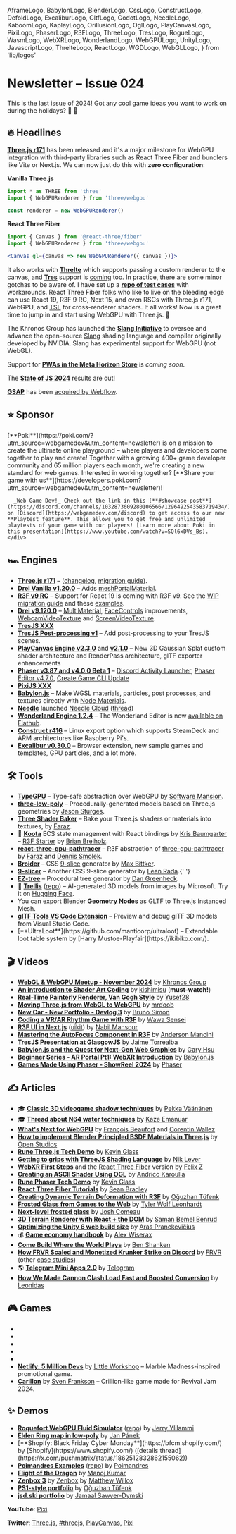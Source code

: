   AframeLogo,
  BabylonLogo,
  BlenderLogo,
  CssLogo,
  ConstructLogo,
  DefoldLogo,
  ExcaliburLogo,
  GltfLogo,
  GodotLogo,
  NeedleLogo,
  KaboomLogo,
  KaplayLogo,
  OrillusionLogo,
  OglLogo,
  PlayCanvasLogo,
  PixiLogo,
  PhaserLogo,
  R3FLogo,
  ThreeLogo,
  TresLogo,
  RogueLogo,
  WasmLogo,
  WebXRLogo,
  WonderlandLogo,
  WebGPULogo,
  UnityLogo,
  JavascriptLogo,
  ThrelteLogo,
  ReactLogo,
  WGDLogo,
  WebGLLogo,
} from 'lib/logos'

# Newsletter – Issue 024

<SubTitleDate value="2024-12-19" />

<NoBulletListStyles />
<NewsletterStyles />

This is the last issue of 2024! Got any cool game ideas you want to work on during the holidays? 👀 🎄

## 🔥 Headlines

<WebGPULogo /> <ThreeLogo /> [**Three.js
r171**](https://github.com/mrdoob/three.js/releases/tag/r171) has been released and it's a major
milestone for WebGPU integration with third-party libraries such as React Three Fiber and bundlers
like Vite or Next.js. We can now just do this with **zero configuration**:

<ThreeLogo /> **Vanilla Three.js**

```jsx
import * as THREE from 'three'
import { WebGPURenderer } from 'three/webgpu'

const renderer = new WebGPURenderer()
```

<R3FLogo /> **React Three Fiber**

```jsx
import { Canvas } from '@react-three/fiber'
import { WebGPURenderer } from 'three/webgpu'

<Canvas gl={canvas => new WebGPURenderer({ canvas })}>
```

It also works with <ThrelteLogo /> [**Threlte**](https://threlte.xyz/) which supports passing a custom renderer to the canvas, and <TresLogo /> [**Tres**](https://tresjs.org/) support is [coming](https://github.com/Tresjs/tres/issues/883) too. In practice, there are some minor gotchas to be aware of. I have set up a [**repo of test cases**](https://github.com/verekia/three-gpu-ecosystem-tests) with workarounds. React Three Fiber folks who like to live on the bleeding edge can use React 19, R3F 9 RC, Next 15, and even RSCs with Three.js r171, WebGPU, and [TSL](https://github.com/mrdoob/three.js/wiki/Three.js-Shading-Language) for cross-renderer shaders. It all works! Now is a great time to jump in and start using WebGPU with Three.js. 🚀

<WebGPULogo /> The Khronos Group has launched the [**Slang
Initiative**](https://www.khronos.org/news/press/khronos-group-launches-slang-initiative-hosting-open-source-compiler-contributed-by-nvidia)
to oversee and advance the open-source [Slang](https://shader-slang.com/) shading language and
compiler originally developed by NVIDIA. Slang has experimental support for WebGPU (not WebGL).

<WebXRLogo /> Support for [**PWAs in the Meta Horizon
Store**](https://developers.meta.com/horizon/documentation/web/pwa-overview) is _coming soon_.

<JavascriptLogo /> The [**State of JS 2024**](https://2024.stateofjs.com/) results are out!

[**GSAP**](https://gsap.com/) has been [acquired by Webflow](https://gsap.com/blog/webflow-GSAP/).

## ⭐️ Sponsor

<div className="flex flex-col gap-5 mt-5">
  <div className="flex flex-col gap-5 lg:flex-row items-center">
    <div className="mx-auto w-full max-w-[140px] h-full max-h-[140px] flex items-center justify-center">
      <a
        href="https://poki.com/?utm_source=webgamedev&utm_content=newsletter"
        target="_blank"
        rel="noopener"
      >
        <PokiLogo className="w-full max-w-130" />
      </a>
    </div>
    <div>
      [**Poki**](https://poki.com/?utm_source=webgamedev&utm_content=newsletter) is on a mission to
      create the ultimate online playground – where players and developers come together to play and
      create! Together with a growing 400+ game developer community and 65 million players each
      month, we're creating a new standard for web games. Interested in working together? [**Share
      your game with
      us**](https://developers.poki.com?utm_source=webgamedev&utm_content=newsletter)!

      _Web Game Dev!_ Check out the link in this [**#showcase post**](https://discord.com/channels/1032873609280106566/1296492543583719434/1296492543583719434) on [Discord](https://webgamedev.com/discord) to get access to our new **Playtest feature**. This allows you to get free and unlimited playtests of your game with our players! [Learn more about Poki in this presentation](https://www.youtube.com/watch?v=SQl6xDVs_Bs).
    </div>

  </div>
</div>

## 🏎 Engines

- <ThreeLogo /> [**Three.js r171**](https://bsky.app/profile/threejs.org/post/3lc3k72uss22y) –
  ([changelog](https://github.com/mrdoob/three.js/releases/tag/r171), [migration
  guide](https://github.com/mrdoob/three.js/wiki/Migration-Guide)).
- <ThreeLogo /> [**Drei Vanilla v1.20.0**](https://github.com/pmndrs/drei-vanilla/releases) – Adds
  [meshPortalMaterial](https://github.com/pmndrs/drei-vanilla#meshportalmaterial).
- <R3FLogo /> [**R3F v9 RC**](https://github.com/pmndrs/react-three-fiber/tree/v9) – Support for
  React 19 is coming with R3F v9. See the [WIP migration
  guide](https://github.com/pmndrs/react-three-fiber/blob/v9/docs/tutorials/v9-migration-guide.mdx)
  and these [examples](https://github.com/verekia/three-gpu-ecosystem-tests).
- <R3FLogo /> [**Drei v9.120.0**](https://github.com/pmndrs/drei/releases) –
  [MultiMaterial](https://x.com/0xca0a/status/1849492355386310863),
  [FaceControls](https://drei.docs.pmnd.rs/controls/face-controls) improvements,
  [WebcamVideoTexture](https://drei.docs.pmnd.rs/loaders/webcam-video-texture) and
  [ScreenVideoTexture](https://drei.docs.pmnd.rs/loaders/screen-video-texture).
- <TresLogo /> [**TresJS XXX**](https://github.com/Tresjs/tres/releases)
- <TresLogo /> [**TresJS Post-processing v1**](https://tresjs.org/blog/tresjs-post-processing-v1/) –
  Add post-processing to your TresJS scenes.
- <PlayCanvasLogo /> [**PlayCanvas Engine
  v2.3.0**](https://x.com/playcanvas/status/1863977433709379649) and
  [**v2.1.0**](https://x.com/playcanvas/status/1846581898669183386) – New 3D Gaussian Splat custom
  shader architecture and RenderPass architecture, glTF exporter enhancements
- <PhaserLogo /> [**Phaser v3.87 and v4.0.0 Beta
  1**](https://phaser.io/news/2024/11/phaser-v387-and-v400-released) – [Discord Activity
  Launcher](https://phaser.io/news/2024/12/discord-activity-launcher-released), [Phaser Editor
  v4.7.0](https://phaser.io/news/2024/11/phaser-editor-v470-released), [Create Game CLI
  Update](https://phaser.io/news/2024/11/create-game-cli-update)
- <PixiLogo /> [**PixiJS XXX**](https://github.com/pixijs/pixijs/releases)
- <BabylonLogo /> [**Babylon.js**](https://github.com/BabylonJS/Babylon.js/releases) – Make WGSL
  materials, particles, post processes, and textures directly with [Node
  Materials](https://x.com/babylonjs/status/1866181022649635126).
- <NeedleLogo /> [**Needle**](https://needle.tools/) launched [Needle
  Cloud](https://cloud.needle.tools/)
  ([thread](https://x.com/NeedleTools/status/1867569508426104912))
- <WonderlandLogo /> [**Wonderland Engine 1.2.4**](https://wonderlandengine.com/news/release-1.2.4/)
  – The Wonderland Editor is now [available on
  Flathub](https://wonderlandengine.com/news/wonderland-editor-on-flathub/).
- <ConstructLogo /> [**Construct
  r416**](https://www.construct.net/en/make-games/releases/stable/r416) – Linux export option which
  supports SteamDeck and ARM architectures like Raspberry Pi's.
- <ExcaliburLogo /> [**Excalibur
  v0.30.0**](https://dev.to/excaliburjs/excalibur-v0300-released-3n7m) – Browser extension, new
  sample games and templates, GPU particles, and a lot more.

## 🛠 Tools

- <WebGPULogo /> [**TypeGPU**](https://docs.swmansion.com/TypeGPU/) – Type-safe abstraction over
  WebGPU by [Software Mansion](https://bsky.app/profile/swmansion.com).
- <ThreeLogo /> [**three-low-poly**](https://github.com/jasonsturges/three-low-poly) –
  Procedurally-generated models based on Three.js geometries by [Jason
  Sturges](https://x.com/jasonsturges).
- <ThreeLogo /> [**Three Shader Baker**](https://github.com/FarazzShaikh/three-shader-baker) – Bake
  your Three.js shaders or materials into textures, by [Faraz](https://x.com/CantBeFaraz).
- 👾 [**Koota**](https://github.com/pmndrs/koota) ECS state management with React bindings by [Kris Baumgarter](https://github.com/krispya) – <R3FLogo />[R3F Starter](https://github.com/Ctrlmonster/r3f-koota-starter) by [Brian Breiholz](https://bsky.app/profile/brianbreiholz.bsky.social).
- <R3FLogo /> [**react-three-gpu-pathtracer**](https://github.com/pmndrs/react-three-gpu-pathtracer)
  – R3F abstraction of [three-gpu-pathtracer](https://github.com/gkjohnson/three-gpu-pathtracer) by
  [Faraz](https://x.com/CantBeFaraz) and [Dennis Smolek](https://x.com/DennisSmolek).
- <CssLogo /> [**Broider**](https://maxbittker.github.io/broider/) – CSS
  [9-slice](https://en.wikipedia.org/wiki/9-slice_scaling) generator by [Max
  Bittker](https://x.com/MaxBittker).
- <CssLogo /> [**9-slicer**](https://leanrada.com/9-slicer/) – Another CSS 9-slice generator by
  [Lean Rada](https://leanrada.com/).{' '}
- <ThreeLogo /> [**EZ-tree**](https://github.com/dgreenheck/ez-tree) – Procedural tree generator by
  [Dan Greenheck](https://bsky.app/profile/dangreenheck.bsky.social).
- 🤖 [**Trellis**](https://trellis3d.github.io/) ([repo](https://github.com/Microsoft/TRELLIS)) – AI-generated 3D models from images by Microsoft. Try it on [Hugging Face](https://huggingface.co/spaces/JeffreyXiang/TRELLIS).
- <BlenderLogo /> You can export Blender [**Geometry
  Nodes**](https://x.com/onirenaud/status/1850778187539833202) as GLTF to Three.js Instanced Mesh.
- <GltfLogo /> [**glTF Tools VS Code
  Extension**](https://marketplace.visualstudio.com/items?itemName=cesium.gltf-vscode) – Preview and
  debug glTF 3D models from Visual Studio Code.
- <JavascriptLogo />
  [**UltraLoot**](https://github.com/manticorp/ultraloot) – Extendable loot table system by [Harry Mustoe-Playfair](https://ikibiko.com/).

## 🎬 Videos

- <WebGLLogo /> <WebGPULogo /> [**WebGL & WebGPU Meetup - November
  2024**](https://www.youtube.com/watch?v=koY-kDb50VI) by [Khronos
  Group](https://bsky.app/profile/thekhronosgroup.fosstodon.org.ap.brid.gy)
- <WebGLLogo /> [**An introduction to Shader Art
  Coding**](https://www.youtube.com/watch?v=f4s1h2YETNY) by [kishimisu](https://x.com/kishimisu)
  (**must-watch!**)
- <WebGLLogo /> [**Real-Time Painterly Renderer, Van Gogh
  Style**](https://www.youtube.com/watch?v=e06OM1XonA8) by
  [Yusef28](https://www.youtube.com/channel/UCx3r0hvtjvbTNCCmZZia_0g)
- <ThreeLogo /> [**Moving Three.js from WebGL to
  WebGPU**](https://www.youtube.com/watch?v=6k5ZK3SV3ko) by [mrdoob](https://x.com/mrdoob)
- <ThreeLogo /> [**New Car - New Portfolio - Devlog
  3**](https://www.youtube.com/watch?v=5i_-p4ET2JE) by [Bruno
  Simon](https://bsky.app/profile/bruno-simon.bsky.social)
- <R3FLogo /> [**Coding a VR/AR Rhythm Game with R3F**](https://www.youtube.com/watch?v=jBh4ftHqC5U)
  by [Wawa Sensei](https://x.com/wawasensei)
- <R3FLogo /> [**R3F UI in Next.js**](https://www.youtube.com/watch?v=3nsvwb0XNUk)
  ([uikit](https://pmndrs.github.io/uikit/docs/getting-started/introduction)) by [Nabil
  Mansour](https://x.com/nabilnymansour)
- <R3FLogo /> [**Mastering the AutoFocus Component in
  R3F**](https://www.youtube.com/watch?v=gWncqPWCN8E) by [Anderson
  Mancini](https://bsky.app/profile/andersonmancini.bsky.social)
- <TresLogo /> [**TresJS Presentation at
  GlasgowJS**](https://www.youtube.com/live/jA9SOk0ovRk?feature=shared&t=298) by [Jaime
  Torrealba](https://bsky.app/profile/jaimebboyjt.bsky.social)
- <BabylonLogo /> [**Babylon.js and the Quest for Next-Gen Web
  Graphics**](https://www.youtube.com/watch?v=Lxtrs10lwWc) by [Gary Hsu](https://x.com/bghgary)
- <BabylonLogo /> [**Beginner Series - AR Portal Pt1: WebXR
  Introduction**](https://www.youtube.com/watch?v=wmZxBMHWQAs) by
  [Babylon.js](https://x.com/babylonjs)
- <PhaserLogo /> [**Games Made Using Phaser - ShowReel
  2024**](https://www.youtube.com/watch?v=9QtVOPuU5kw) by
  [Phaser](https://bsky.app/profile/phaser.io)

## ✍️ Articles

- 🎓 [**Classic 3D videogame shadow techniques**](https://30fps.net/pages/videogame-shadows/) by [Pekka Väänänen](https://bsky.app/profile/pekkavaa.bsky.social)
- 🎓 [**Thread about N64 water techniques**](https://x.com/KazeEmanuar/status/1854186858202206658) by [Kaze Emanuar](https://x.com/KazeEmanuar)
- <WebGPULogo /> [**What's Next for WebGPU**](https://developer.chrome.com/blog/next-for-webgpu) by
  [François Beaufort](https://x.com/quicksave2k) and [Corentin Wallez](https://x.com/DaKangz)
- <ThreeLogo /> [**How to implement Blender Principled BSDF Materials in
  Three.js**](https://openstudios.xyz/blog/2024/09/how-to-implement-blender-principled-bsdf-materials-in-three-js-webgl.html)
  by [Open Studios](https://openstudios.xyz/)
- <ThreeLogo /> [**Rune Three.js Tech Demo**](https://developers.rune.ai/blog/Three.js) by [Kevin
  Glass](https://x.com/cokeandcode)
- <ThreeLogo /> [**Getting to grips with ThreeJS Shading
  Language**](https://niklever.com/getting-to-grips-with-threejs-shading-language-tsl/) by [Nik
  Lever](https://bsky.app/profile/niklever.bsky.social)
- <ThreeLogo /> <WebXRLogo /> [**WebXR First
  Steps**](https://github.com/meta-quest/webxr-first-steps) and the <R3FLogo />
  [React Three Fiber](https://github.com/meta-quest/webxr-first-steps-react) version by [Felix Z](https://x.com/felix_trz)
- <OglLogo /> [**Creating an ASCII Shader Using
  OGL**](https://tympanus.net/codrops/2024/11/13/creating-an-ascii-shader-using-ogl/) by [Andrico
  Karoulla](https://bsky.app/profile/andrico.bsky.social)
- <PhaserLogo /> [**Rune Phaser Tech Demo**](https://developers.rune.ai/blog/phaser) by [Kevin
  Glass](https://x.com/cokeandcode)
- <R3FLogo /> [**React Three Fiber Tutorials**](https://sbcode.net/react-three-fiber/) by [Sean
  Bradley](https://sbcode.net/)
- <R3FLogo /> [**Creating Dynamic Terrain Deformation with
  R3F**](https://tympanus.net/codrops/2024/11/27/creating-dynamic-terrain-deformation-with-react-three-fiber/)
  by [Oğuzhan Tüfenk](https://x.com/otfnk)
- <CssLogo /> [**Frosted Glass from Games to the Web**](https://www.tyleo.com/html-glass.html) by
  [Tyler Wolf Leonhardt](https://www.tyleo.com)
- <CssLogo /> [**Next-level frosted glass**](https://www.joshwcomeau.com/css/backdrop-filter/) by
  [Josh Comeau](https://www.joshwcomeau.com/)
- <CssLogo /> [**3D Terrain Renderer with React + the
  DOM**](https://trashmoon.com/blog/2024/terrain-renderer-with-react-and-dom/) by [Saman Bemel
  Benrud](https://bsky.app/profile/samanbb.bsky.social)
- <UnityLogo /> [**Optimizing the Unity 6 web build
  size**](https://gist.github.com/aras-p/740c2d4f9977ce92b7de72b1394dd365) by [Aras
  Pranckevičius](https://mastodon.gamedev.place/@aras)
- 💰 [**Game economy handbook**](https://medium.com/@wiserax2037/i-designed-economies-for-150m-games-heres-my-ultimate-handbook-de6212e95759) by [Alex Wiserax](https://www.linkedin.com/in/wiserax/)
- <DiscordIcon className="size-5 inline-flex align-middle relative -top-[2px]" /> [**Come Build Where
  the World Plays**](https://discord.com/blog/build-where-the-world-plays) by [Ben Shanken](https://www.linkedin.com/in/bshanken/)
- <DiscordIcon className="size-5 inline-flex align-middle relative -top-[2px]" /> [**How FRVR Scaled
  and Monetized Krunker Strike on Discord**](https://discord.com/build-case-studies/frvr) by [FRVR](https://frvr.com/)
  (other [case studies](https://discord.com/build-case-studies/))
- 🌎 [**Telegram Mini Apps 2.0**](https://telegram.org/blog/fullscreen-miniapps-and-more/) by [Telegram](https://telegram.org/)
- <PlayCanvasLogo /> <PokiIcon className="size-5 inline-block" /> [**How We Made Cannon Clash Load
  Fast and Boosted
  Conversion**](https://medium.com/poki/how-we-made-cannon-clash-load-fast-and-boosted-conversion-71a96bbbfa0d)
  by [Leonidas](https://x.com/PlayingInCanvas)

## 🎮 Games

- <GameRelease
    title="Under the Red Sky"
    url="https://poki.com/en/g/under-the-red-sky"
    developer="Dedra Games"
    developerUrl="https://dedragames.com/"
    description="3D parkour game with challenges to complete."
    EngineIcon={ConstructLogo}
  />
- <GameRelease
    title="CombiMon"
    url="https://poki.com/en/g/combimon"
    developer="ARF Games"
    developerUrl="https://x.com/arfgames"
    description="Game in which you farm and evolve monsters."
    EngineIcon={ConstructLogo}
  />
- <GameRelease
    title="Jump Only"
    url="https://poki.com/en/g/jump-only"
    developer="Kimo"
    developerUrl="https://bsky.app/profile/kimogames.bsky.social"
    description="Satisfying puzzle game where you only jump left or right."
    EngineIcon={ConstructLogo}
  />
- <GameRelease
    title="Path to Glory"
    url="https://poki.com/en/g/path-to-glory"
    developer="Rémi Vansteelandt"
    developerUrl="https://www.remvst.com/"
    description="Beat 'em up that won JS13K 2023, originally 13KB."
    EngineIcon={JavascriptLogo}
  />
- <GameRelease
    title="Johnny Trigger"
    url="https://poki.com/en/g/johnny-trigger-action-shooter"
    developer="SayGames"
    developerUrl="https://say.games/en"
    description="Time your shots perfectly to complete levels."
    EngineIcon={UnityLogo}
  />
- <ThreeLogo /> [**Netlify: 5 Million Devs**](https://5-million-devs.netlify.com/) by [Little
  Workshop](https://x.com/glecollinet/) – Marble Madness-inspired promotional game.
- <BabylonLogo /> [**Carillon**](https://svenfrankson.itch.io/monkeymind) by [Sven
  Frankson](https://tiaratum.com/) – Crillion-like game made for Revival Jam 2024.

## ✨ Demos

- <WebGPULogo /> [**Roquefort WebGPU Fluid Simulator**](https://bercon.github.io/roquefort/)
  ([repo](https://github.com/Bercon/roquefort)) by [Jerry Ylilammi](https://x.com/jerryylilammi)
- <ThreeLogo /> [**Elden Ring map in low-poly**](https://honzaap.github.io/LandsBetween/) by [Jan
  Pánek](https://jan-panek.cz/)
- <R3FLogo />
  [**Shopify: Black Friday Cyber Monday**](https://bfcm.shopify.com/) by [Shopify](https://www.shopify.com/)
  ([details thread](https://x.com/pushmatrix/status/1862512832862155062))
- <R3FLogo /> [**Poimandres Examples**](https://pmndrs.github.io/examples/)
  ([repo](https://github.com/pmndrs/examples)) by [Poimandres](https://pmnd.rs/)
- <R3FLogo /> [**Flight of the Dragon**](https://flight-of-the-dragon.vercel.app/) by [Manoj
  Kumar](https://github.com/manoj-mak)
- <R3FLogo /> [**Zenbox 3**](https://www.zenbox3.art/) by [Zenbox](https://www.zenbox3.art/) by
  [Matthew Willox](https://matthewwillox.art/)
- <R3FLogo /> [**PS1-style portfolio**](https://otfnk.com/) by [Oğuzhan Tüfenk](https://x.com/otfnk)
- <PhaserLogo /> [**jsd.ski portfolio**](https://jsd.ski/) by [Jamaal
  Sawyer-Dymski](https://jsd.ski/)

**YouTube**:
[Pixi](https://www.youtube.com/results?search_query=pixi+js)

**Twitter**:
[Three.js](https://x.com/threejs),
[#threejs](https://x.com/hashtag/threejs),
[PlayCanvas](https://x.com/playcanvas),
[Pixi](https://x.com/PixiJS)

<NewsletterFooter tweetId="WILL_BE_UPDATED_IN_A_MINUTE" />
